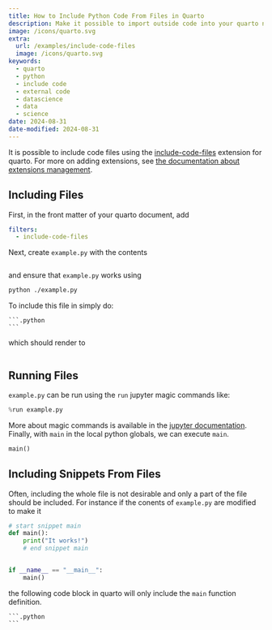 ```yaml
---
title: How to Include Python Code From Files in Quarto
description: Make it possible to import outside code into your quarto notebooks.
image: /icons/quarto.svg
extra:
  url: /examples/include-code-files
  image: /icons/quarto.svg
keywords:
  - quarto
  - python
  - include code
  - external code
  - datascience
  - data
  - science
date: 2024-08-31
date-modified: 2024-08-31
---
```



It is possible to include code files using the [include-code-files]( https://github.com/quarto-ext/include-code-files) extension for quarto.
For more on adding extensions, see [the documentation about extensions management](https://quarto.org/docs/extensions/managing.html).


## Including Files

First, in the front matter of your quarto document, add 


```yaml
filters:
  - include-code-files
```


Next, create ``example.py``  with the contents


```.python
```

and ensure that ``example.py`` works using


```sh
python ./example.py
```


To include this file in simply do:


````quarto
```.python
```
````


which should render to


```.python
```


## Running Files

``example.py`` can be run using the ``run`` jupyter magic commands like:


```python
%run example.py
```


More about magic commands is available in the [jupyter documentation](https://ipython.readthedocs.io/en/stable/interactive/magics.html).
Finally, with ``main`` in the local python globals, we can execute ``main``.


```python
main()
```


## Including Snippets From Files

Often, including the whole file is not desirable and only a part of the file 
should be included. For instance if the conents of ``example.py`` are modified
to make it


```python
# start snippet main
def main():
    print("It works!")
    # end snippet main


if __name__ == "__main__":
    main()
```


the following code block in quarto will only include the ``main`` function 
definition.


````quarto
```.python
```
````
